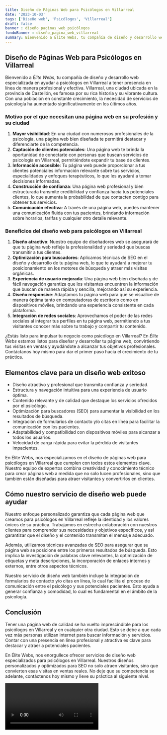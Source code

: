 ```yaml
---
title: Diseño de Páginas Web para Psicólogos en Villarreal
date: '2023-10-03'
tags: ['Diseño web', 'Psicólogos', 'Villarreal']
draft: false
banner : diseño_paginas_web_psicólogos
fondoBanner : diseño_pagina_web_villarreal
summary: Bienvenido a Élite Webs, tu compañía de diseño y desarrollo web especializada en ayudar a psicólogos en Villarreal a tener presencia en línea de manera profesional y efectiva. Villarreal, una ciudad ubicada en la provincia de Castellón, es famosa por su rica historia y su vibrante cultura. Con una población en constante crecimiento, la necesidad de servicios de psicología ha aumentado significativamente en los últimos años.
---
```


## Diseño de Páginas Web para Psicólogos en Villarreal

Bienvenido a *Élite Webs*, tu compañía de diseño y desarrollo web especializada en ayudar a psicólogos en Villarreal a tener presencia en línea de manera profesional y efectiva. Villarreal, una ciudad ubicada en la provincia de Castellón, es famosa por su rica historia y su vibrante cultura. Con una población en constante crecimiento, la necesidad de servicios de psicología ha aumentado significativamente en los últimos años.

### Motivo por el que necesitan una página web en su profesión y su ciudad

1. **Mayor visibilidad**: En una ciudad con numerosos profesionales de la psicología, una página web bien diseñada te permitirá destacar y diferenciarte de la competencia.
2. **Captación de clientes potenciales**: Una página web te brinda la oportunidad de conectarte con personas que buscan servicios de psicología en Villarreal, permitiéndote expandir tu base de clientes.
3. **Información accesible**: Tu página web puede proporcionar a tus clientes potenciales información relevante sobre tus servicios, especialidades y enfoques terapéuticos, lo que les ayudará a tomar decisiones informadas.
4. **Construcción de confianza**: Una página web profesional y bien estructurada transmite credibilidad y confianza hacia tus potenciales clientes, lo que aumenta la probabilidad de que contacten contigo para obtener tus servicios.
5. **Comunicación efectiva**: A través de una página web, puedes mantener una comunicación fluida con tus pacientes, brindando información sobre horarios, tarifas y cualquier otro detalle relevante.

### Beneficios del diseño web para psicólogos en Villarreal

1. **Diseño atractivo**: Nuestro equipo de diseñadores web se asegurará de que tu página web refleje la profesionalidad y seriedad que buscas transmitir a tus clientes.
2. **Optimización para buscadores**: Aplicamos técnicas de SEO en el diseño y desarrollo de tu página web, lo que te ayudará a mejorar tu posicionamiento en los motores de búsqueda y atraer más visitas orgánicas.
3. **Experiencia de usuario mejorada**: Una página web bien diseñada y de fácil navegación garantiza que los visitantes encuentren la información que buscan de manera rápida y sencilla, mejorando así su experiencia.
4. **Diseño responsive**: Adaptamos tu página web para que se visualice de manera óptima tanto en computadoras de escritorio como en dispositivos móviles, brindando una experiencia consistente en cada plataforma.
5. **Integración de redes sociales**: Aprovechamos el poder de las redes sociales al integrar tus perfiles en tu página web, permitiendo a tus visitantes conocer más sobre tu trabajo y compartir tu contenido.

¿Estás listo para impulsar tu negocio como psicólogo en Villarreal? En *Élite Webs* estamos listos para diseñar y desarrollar tu página web, convirtiendo tus visitas en ventas y ayudándote a alcanzar tus objetivos profesionales. Contáctanos hoy mismo para dar el primer paso hacia el crecimiento de tu práctica.

<GifSeo />

<Cta />

## Elementos clave para un diseño web exitoso

- Diseño atractivo y profesional que transmita confianza y seriedad.
- Estructura y navegación intuitiva para una experiencia de usuario óptima.
- Contenido relevante y de calidad que destaque los servicios ofrecidos por el psicólogo.
- Optimización para buscadores (SEO) para aumentar la visibilidad en los resultados de búsqueda.
- Integración de formularios de contacto y/o citas en línea para facilitar la comunicación con los pacientes.
- Adaptabilidad y compatibilidad con dispositivos móviles para alcanzar a todos los usuarios.
- Velocidad de carga rápida para evitar la pérdida de visitantes impacientes.

En Élite Webs, nos especializamos en el diseño de páginas web para psicólogos en Villarreal que cumplen con todos estos elementos clave. Nuestro equipo de expertos combina creatividad y conocimiento técnico para crear páginas web a medida que no solo lucen profesionales, sino que también están diseñadas para atraer visitantes y convertirlos en clientes.

## Cómo nuestro servicio de diseño web puede ayudar

Nuestro enfoque personalizado garantiza que cada página web que creamos para psicólogos en Villarreal refleje la identidad y los valores únicos de su práctica. Trabajamos en estrecha colaboración con nuestros clientes para comprender sus necesidades y objetivos específicos, y así garantizar que el diseño y el contenido transmitan el mensaje adecuado.

Además, utilizamos técnicas avanzadas de SEO para asegurar que su página web se posicione entre los primeros resultados de búsqueda. Esto implica la investigación de palabras clave relevantes, la optimización de etiquetas y meta descripciones, la incorporación de enlaces internos y externos, entre otros aspectos técnicos.

Nuestro servicio de diseño web también incluye la integración de formularios de contacto y/o citas en línea, lo cual facilita el proceso de comunicación entre el psicólogo y sus potenciales pacientes. Esto ayuda a generar confianza y comodidad, lo cual es fundamental en el ámbito de la psicología.

## Conclusión

Tener una página web de calidad se ha vuelto imprescindible para los psicólogos en Villarreal y en cualquier otra ciudad. Esto se debe a que cada vez más personas utilizan internet para buscar información y servicios. Contar con una presencia en línea profesional y atractiva es clave para destacar y atraer a potenciales pacientes.

En Élite Webs, nos enorgullece ofrecer servicios de diseño web especializados para psicólogos en Villarreal. Nuestros diseños personalizados y optimizados para SEO no solo atraen visitantes, sino que convierten esas visitas en ventas reales. No deje que su competencia se adelante, contáctenos hoy mismo y lleve su práctica al siguiente nivel.

<Video />

<CtaBot job='Psicólogos' city='Villarreal'/>

<Gmaps query='Villarreal+españa+maps' />